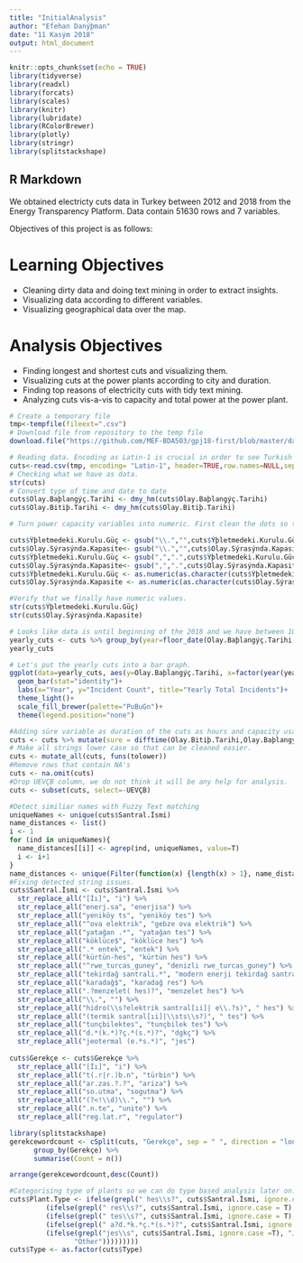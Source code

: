 ---
title: "InitialAnalysis"
author: "Efehan Danýþman"
date: "11 Kasým 2018"
output: html_document
---

```{r setup, include=FALSE,eval=TRUE}
knitr::opts_chunk$set(echo = TRUE)
library(tidyverse)
library(readxl)
library(forcats)
library(scales)
library(knitr)
library(lubridate)
library(RColorBrewer)
library(plotly)
library(stringr)
library(splitstackshape)
```

## R Markdown

We obtained electricty cuts data in Turkey between 2012 and 2018 from the Energy Transparency Platform. Data contain 51630 rows and 7 variables.

Objectives of this project is as follows:

# Learning Objectives
* Cleaning dirty data and doing text mining in order to extract insights.
* Visualizing data according to different variables.
* Visualizing geographical data over the map.

# Analysis Objectives
* Finding longest and shortest cuts and visualizing them.
* Visualizing cuts at the power plants according to city and duration.
* Finding top reasons of electricity cuts with tidy text mining.
* Analyzing cuts vis-a-vis to capacity and total power at the power plant.

```{r Getting the Data}
# Create a temporary file
tmp<-tempfile(fileext=".csv")
# Download file from repository to the temp file
download.file("https://github.com/MEF-BDA503/gpj18-first/blob/master/dataset_candidates/ArizaBakim-01012008-25112018.csv?raw=True",destfile=tmp)
```

```{r Initial Cleaning and Analysis}
# Reading data. Encoding as Latin-1 is crucial in order to see Turkish characters properly.
cuts<-read.csv(tmp, encoding= "Latin-1", header=TRUE,row.names=NULL,sep=";")
# Checking what we have as data.
str(cuts)
# Convert type of time and date to date
cuts$Olay.Baþlangýç.Tarihi <- dmy_hm(cuts$Olay.Baþlangýç.Tarihi)
cuts$Olay.Bitiþ.Tarihi <- dmy_hm(cuts$Olay.Bitiþ.Tarihi)

# Turn power capacity variables into numeric. First clean the dots so they will not be considered as decimals while separating thousands. Then turn commas into dots so that we can have proper decimals.

cuts$Ýþletmedeki.Kurulu.Güç <- gsub("\\.","",cuts$Ýþletmedeki.Kurulu.Güç) 
cuts$Olay.Sýrasýnda.Kapasite<- gsub("\\.","",cuts$Olay.Sýrasýnda.Kapasite) 
cuts$Ýþletmedeki.Kurulu.Güç <- gsub(",",".",cuts$Ýþletmedeki.Kurulu.Güç) 
cuts$Olay.Sýrasýnda.Kapasite<- gsub(",",".",cuts$Olay.Sýrasýnda.Kapasite) 
cuts$Ýþletmedeki.Kurulu.Güç <- as.numeric(as.character(cuts$Ýþletmedeki.Kurulu.Güç))
cuts$Olay.Sýrasýnda.Kapasite <- as.numeric(as.character(cuts$Olay.Sýrasýnda.Kapasite))

#Verify that we finally have numeric values.
str(cuts$Ýþletmedeki.Kurulu.Güç)
str(cuts$Olay.Sýrasýnda.Kapasite)

# Looks like data is until beginning of the 2018 and we have between 10-12K cuts per year between 2014 and 2017.
yearly_cuts <- cuts %>% group_by(year=floor_date(Olay.Baþlangýç.Tarihi,"year")) %>% summarize(Olay.Baþlangýç.Tarihi=n())
yearly_cuts
```

```{r Plot}
# Let's put the yearly cuts into a bar graph.
ggplot(data=yearly_cuts, aes(y=Olay.Baþlangýç.Tarihi, x=factor(year(year)), fill=factor(year(year))))+
  geom_bar(stat="identity")+
  labs(x="Year", y="Incident Count", title="Yearly Total Incidents")+
  theme_light()+
  scale_fill_brewer(palette="PuBuGn")+
  theme(legend.position="none")
```

```{r New Variables For Calculations}
#Adding süre variable as duration of the cuts as hours and capacity usage ratio at time of cut as capacity usage's ratio to total capacity.
cuts <- cuts %>% mutate(sure = difftime(Olay.Bitiþ.Tarihi,Olay.Baþlangýç.Tarihi,units="hours")) %>% mutate(kapasiteorani = Olay.Sýrasýnda.Kapasite / Ýþletmedeki.Kurulu.Güç)
# Make all strings lower case so that can be cleaned easier.
cuts <- mutate_all(cuts, funs(tolower))
#Remove rows that contain NA's
cuts <- na.omit(cuts)
#Drop UEVÇB column, we do not think it will be any help for analysis.
cuts <- subset(cuts, select=-UEVÇB)

```

```{r Fuzzy string matching}

#Detect similiar names with Fuzzy Text matching
uniqueNames <- unique(cuts$Santral.İsmi)
name_distances <- list()
i <- 1
for (ind in uniqueNames){
  name_distances[[i]] <- agrep(ind, uniqueNames, value=T)
  i <- i+1
}
name_distances <- unique(Filter(function(x) {length(x) > 1}, name_distances))
#Fixing detected string issues.
cuts$Santral.İsmi <- cuts$Santral.İsmi %>% 
  str_replace_all("[İı]", "i") %>%
  str_replace_all("enerj.sa", "enerjisa") %>%
  str_replace_all("yeniköy ts", "yeniköy tes") %>%
  str_replace_all("^ova elektrik", "gebze ova elektrik") %>%
  str_replace_all("yatağan .*", "yatağan tes") %>%
  str_replace_all("köklüce$", "köklüce hes") %>%
  str_replace_all(".* entek", "entek") %>%
  str_replace_all("kürtün-hes", "kürtün hes") %>%
  str_replace_all("^rwe_turcas_guney", "denizli rwe_turcas_guney") %>%
  str_replace_all("tekirdağ santrali.*", "modern enerji tekirdağ santrali") %>%
  str_replace_all("karadağ$", "karadağ res") %>%
  str_replace_all(".?menzelet( hes)?", "menzelet hes") %>%
  str_replace_all("\\.", "") %>%
  str_replace_all("hidro(\\s?elektrik santral[ıi]| e\\.?s)", " hes") %>%
  str_replace_all("(termik santral[ıi]|\\sts\\s?)", " tes") %>%
  str_replace_all("tunçbilektes", "tunçbilek tes") %>%
  str_replace_all("d.*(k.*)?ç.*(s.*)?", "dgkç") %>%
  str_replace_all("jeotermal (e.*s.*)", "jes")
  
cuts$Gerekçe <- cuts$Gerekçe %>%
  str_replace_all("[İı]", "i") %>%
  str_replace_all("t(.r|r.)b.n", "türbin") %>%
  str_replace_all("ar.zas.?.?", "ariza") %>%
  str_replace_all("so.utma", "sogutma") %>%
  str_replace_all("(?<!\\d)\\.", "") %>%
  str_replace_all(".n.te", "unite") %>%
  str_replace_all("reg.lat.r", "regulator")
```


```{r Word count of cut reasons}

library(splitstackshape)
gerekcewordcount <- cSplit(cuts, "Gerekçe", sep = " ", direction = "long") %>%
      group_by(Gerekçe) %>%
      summarise(Count = n())

arrange(gerekcewordcount,desc(Count))
```

```{r categorise}
#Categorising type of plants so we can do type based analysis later on.
cuts$Plant.Type <- ifelse(grepl(" hes\\s?", cuts$Santral.İsmi, ignore.case = T), "HES", 
         (ifelse(grepl(" res\\s?", cuts$Santral.İsmi, ignore.case = T), "RES",
         (ifelse(grepl(" tes\\s?", cuts$Santral.İsmi, ignore.case = T), "TES",
         (ifelse(grepl(" a?d.*k.*ç.*(s.*)?", cuts$Santral.İsmi, ignore.case = T), "DGKÇ",
         (ifelse(grepl("jes\\s", cuts$Santral.İsmi, ignore.case =T), "JES",
                "Other")))))))))
cuts$Type <- as.factor(cuts$Type)
```
